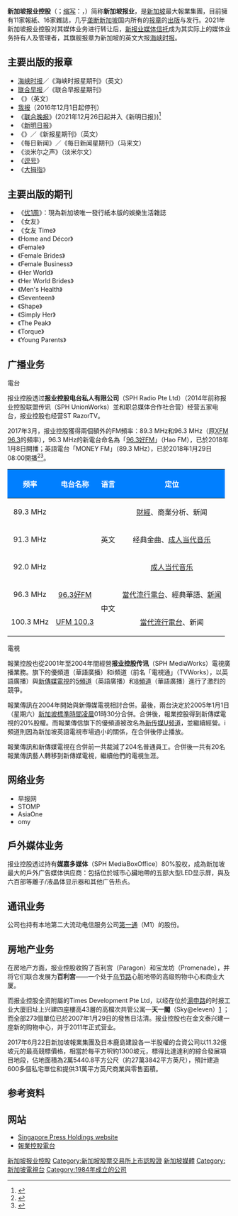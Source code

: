 {{Infobox company
|  company_name = 新加坡报业控股有限公司<br>Singapore Press Holdings（SPH）
|  company_logo = [[File:Sph_new_logo.svg|100px]]
|  company_type = [[上市公司|上市公司]]
|  traded_as = {{sgx|T39}}
|  foundation = {{Start date and age|1984|1|1|p=yes}}<br />{{SGP}}
|  location = [[新加坡|新加坡]] 318994<br>[[大巴窑|大巴窑]]大巴窑北路1000號（報業中心）
|  industry = 报刊出版，广播电视
|  products = 报刊
|  chairman0 = [[李文献|李文献]]
|  CEO = [[陈庆鏻|陈庆鏻]]
|  num_employees =
|  homepage = [https://sphl.com.sg sphl.com.sg]
}}
'''新加坡报业控股'''（{{lang-en|Singapore Press Holdings}}；[[首字母缩略字|缩写]]：{{lang|en|SPH}}，{{sgx|T39}}）简称'''新加坡报业'''，是[[新加坡|新加坡]]最大報業集團，目前擁有11家報紙、16家雜誌，几乎[[垄断|垄断]][[新加坡|新加坡]]国内所有的[[報紙|报章]]的[[出版|出版]]与发行。2021年新加坡报业控股对其媒体业务进行转让后，[[新報業媒體信託|新报业媒体信托]]成为其实际上的媒体业务持有人及管理者，其旗舰报章为新加坡的英文大报[[海峡时报|海峡时报]]。

== 主要出版的报章 ==
* [[海峡时报|海峡时报]]／《海峡时报星期刊》（英文）
* [[联合早报|联合早报]]／《联合早报星期刊》
*《{{link-en|商业时报|Business Times (Singapore)}}》（英文）
* [[我报|我报]]（2016年12月1日起停刊）
*《[[联合晚报_(新加坡)|联合晚报]]》(2021年12月26日起并入《新明日报》)<ref>{{Cite web|title=年底并入《新明日报》 《联合晚报》结束38年历史|url=https://www.zaobao.com.sg/news/singapore/story20210926-1197257|access-date=2021-09-29|author=蔡家增、唐家鸿|date=2021-09-26|publisher=[[联合早报|联合早报]]|language=zh-sg|archive-url=https://web.archive.org/web/20210926113724/https://www.zaobao.com.sg/news/singapore/story20210926-1197257|archive-date=2021-09-26}}</ref>
*《[[新明日报|新明日报]]》
*《{{link-en|新报 (新加坡)|The New Paper|新报}}》／《新报星期刊》（英文）
*《每日新闻》／《每日新闻星期刊》（马来文）
*《淡米尔之声》（淡米尔文）
*《[[早报逗号|逗号]]》
*《[[大拇指_(新加坡学生报)|大拇指]]》

== 主要出版的期刊 ==
* 《[[优1周|优1周]]》：現為新加坡唯一發行紙本版的娛樂生活雜誌
* 《女友》
* 《女友 Time》
* 《Home and Décor》
* 《Female》
* 《Female Brides》
* 《Female Business》
* 《Her World》
* 《Her World Brides》
* 《Men's Health》
* 《Seventeen》
* 《Shape》
* 《Simply Her》
* 《The Peak》
* 《Torque》
* 《Young Parents》

== 广播业务 ==
;電台
报业控股透过'''报业控股电台私人有限公司'''（SPH Radio Pte Ltd）（2014年前称报业控股联盟传讯（SPH UnionWorks）並和职总媒体合作社合营）经营五家电台，报业控股也经营ST RazorTV。
 
2017年3月，报业控股獲得{{link-en|信息通信媒體發展管理局|Info-communications Media Development Authority}}兩個額外的FM頻率：89.3 MHz和96.3 MHz（原[[XFM_96.3|XFM 96.3]]的頻率），96.3 MHz的新電台命名為「[[96.3好FM|96.3好FM]]」（Hao FM），已於2018年1月8日開播；英語電台「MONEY FM」（89.3 MHz），已於2018年1月29日 08:00開播<ref>{{Cite web |url=https://www.facebook.com/shinmindailynewsxinmingribao/photos/a.358346434223942.79082.357787027613216/1545246232200617/ |title=新明日報 |access-date=2017-11-12 |archive-date=2021-02-07 |archive-url=https://web.archive.org/web/20210207154658/https://www.facebook.com/shinmindailynewsxinmingribao/photos/a.358346434223942.79082.357787027613216/1545246232200617/ |dead-url=no }}</ref><ref>{{Cite web |url=http://www.zaobao.com.sg/znews/singapore/story20171111-810043 |title=報業控股兩中英新電台明年1月開台 |access-date=2017-11-12 |archive-date=2021-02-07 |archive-url=https://web.archive.org/web/20210207154620/https://www.zaobao.com.sg/znews/singapore/story20171111-810043 |dead-url=no }}</ref>。

{|class="wikitable"
!style="background: #007FFF; color:white" align="center"|频率
!style="background: #007FFF; color:white" align="center"|电台名称
!style="background: #007FFF; color:white" align="center"|语言
!style="background: #007FFF; color:white" align="center"|定位
|-
|89.3 MHz||{{link-en|Money FM 89.3|Money FM 89.3}}||rowspan=3|英文||[[財經|財經]]、商業分析、新闻
|-
|91.3 MHz||{{link-en|One FM 91.3|One FM 91.3}}||经典金曲、[[成人当代音乐|成人当代音乐]]
|-
|92.0 MHz||{{link-en|Kiss 92|Kiss 92FM}}||[[成人当代音乐|成人当代音乐]]
|-
|96.3 MHz||[[96.3好FM|96.3好FM]]||rowspan=2|中文||[[當代流行電台|當代流行電台]]、經典華語、[[新闻|新闻]]
|-
|100.3 MHz||[[UFM_100.3|UFM 100.3]]||[[當代流行電台|當代流行電台]]、新闻
|}
;電視
報業控股也從2001年至2004年間經營'''报业控股传讯'''（SPH MediaWorks）電視廣播業務。旗下的優頻道（華語廣播）和i頻道（前名「電視通」（TVWorks），以英語廣播）與[[新傳媒電視|新傳媒電視]]的[[新传媒5频道|5頻道]]（英語廣播）和[[新传媒8频道|8頻道]]（華語廣播）進行了激烈的競爭。

報業傳訊在2004年開始與新傳媒電視相討合併。最後，兩台決定於2005年1月1日（星期六）[[新加坡標準時間|新加坡標準時間]][[凌晨|凌晨]]01時30分合併。合併後，報業控股得到新傳媒電視的20%股權。而報業傳信旗下的優頻道被改名為[[新传媒U频道|新传媒U频道]]，並繼續經營。i頻道則因為新加坡英語電視市場過小的關係，在合併後停止播放。

報業傳訊和新傳媒電視在合併前一共裁減了204名普通員工。合併後一共有20名報業傳訊藝人轉移到新傳媒電視，繼續他們的電視生涯。

== 网络业务 ==
* 早报网
* STOMP
* AsiaOne
* omy

== 戶外媒体业务 ==
报业控股透过持有'''媒嘉多媒体'''（SPH MediaBoxOffice）80%股权，成為新加坡最大的戶外广告媒体供应商：包括位於城市心臟地帶的五部大型LED显示屏，與及六百部等離子/液晶体显示器和其他广告热点。

== 通讯业务 ==
公司也持有本地第二大流动电信服务公司[[第一通|第一通]]（M1）的股份。

== 房地产业务 ==
在房地产方面，报业控股收购了百利宫（Paragon）和宝龙坊（Promenade），并将它们联合发展为'''百利宫'''——一个处于[[乌节路|乌节路]]心脏地带的高级购物中心和商业大厦。

而报业控股全资附屬的Times Development Pte Ltd，以经在位於[[湯申路|湯申路]]的时报工业大廈旧址上兴建四座樓高43層的高檔次共管公寓—'''天一閣'''（Sky@eleven）[http://www.sky11.com.sg] {{Wayback|url=http://www.sky11.com.sg/ |date=20210207154623 }}；而全部273個單位已於2007年1月29日的發售日沽清。报业控股也在金文泰兴建一座新的购物中心，并于2011年正式营业。

2017年6月22日新加坡報業集團及日本鹿島建設各一半股權的合資公司以11.32億坡元的最高競標價格，相當於每平方呎約1300坡元，標得比達達利的綜合發展項目地段，佔地面積為2萬5440.8平方公尺（約27萬3842平方英尺），預計建造600多個私宅單位和提供31萬平方英尺商業與零售面積。

== 参考资料 ==
{{reflist}}

== 网站 ==
*[https://sph.com.sg Singapore Press Holdings website] {{Wayback|url=https://sph.com.sg/ |date=20210322173109 }}
*[http://www.sphradio.sg 報業控股電台] {{Wayback|url=http://www.sphradio.sg/ |date=20210320051119 }}

{{新加坡电视台}}
{{FTSE STI}}
[[Category:新加坡报业控股|]]
[[Category:新加坡股票交易所上市認股證|Category:新加坡股票交易所上市認股證]]
[[Category:新加坡媒體|]]
[[Category:新加坡電視台|Category:新加坡電視台]]
[[Category:1984年成立的公司|Category:1984年成立的公司]]